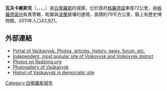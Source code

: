 '''瓦夫卡維斯克'''（{{lang-be|Ваўкавы́ск}}，{{lang-ru|Волковыск}}，{{lang-pl|Wołkowysk}}，{{lang-lt|Valkaviskas}}，{{lang-yi|וואלקאוויסק}}）是[[白俄羅斯|白俄羅斯]]的城鎮，位於首府[[格羅德諾|格羅德諾]]東南72公里，由[[格羅德諾州|格羅德諾州]]負責管轄，毗鄰與[[波蘭|波蘭]]接壤的邊境，面積約79平方公里，鎮上有歷史博物館，2011年人口43,921。

==外部連結==
* [http://www.volkovysk.com/ Portal of Vaŭkavysk. Photos, articles, history, news, forum, etc.] {{Wayback|url=http://www.volkovysk.com/ |date=20210309165056 }}
* [https://web.archive.org/web/20100927065153/http://volk.by/ Independent, most popular site of Volkovysk and Volkovysk district]
* [http://www.radzima.org/eng/town/vaukavysk.html Photos on Radzima.org] {{Wayback|url=http://www.radzima.org/eng/town/vaukavysk.html |date=20200814014828 }}
* [http://volkovysk.clan.su/photo/1-1 Photogallery of Vaŭkavysk] {{Wayback|url=http://volkovysk.clan.su/photo/1-1 |date=20201031164333 }}
* [http://volkovysk.name/hist.php Histori of Vaŭkavysk in democratic site] {{Wayback|url=http://volkovysk.name/hist.php |date=20210118070301 }}
{{coord|53|10|N|24|28|E|type:city|display=title}}

{{Grodno Region}}
{{Belarus-geo-stub}}

[[Category:白俄羅斯城市|Category:白俄羅斯城市]]